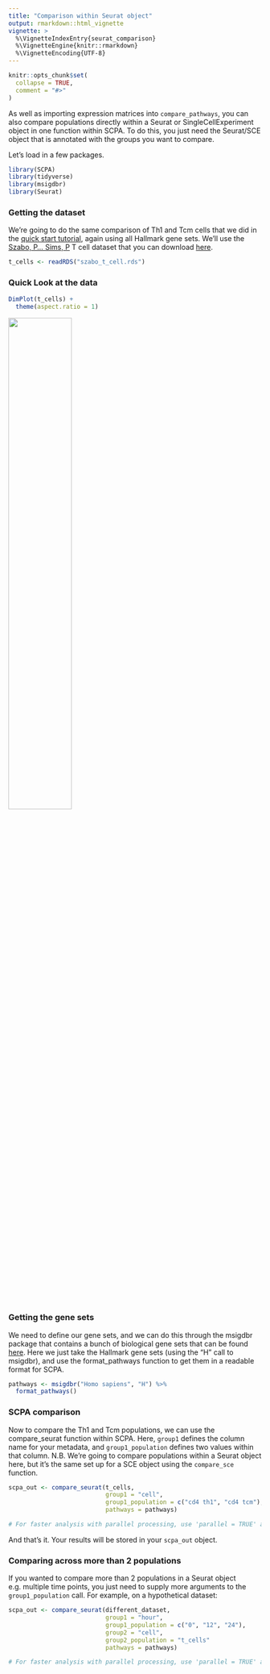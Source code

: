 ```yaml
---
title: "Comparison within Seurat object"
output: rmarkdown::html_vignette
vignette: >
  %\VignetteIndexEntry{seurat_comparison}
  %\VignetteEngine{knitr::rmarkdown}
  %\VignetteEncoding{UTF-8}
---
```


```r
knitr::opts_chunk$set(
  collapse = TRUE,
  comment = "#>"
)
```

As well as importing expression matrices into `compare_pathways`, you can also compare populations directly within a Seurat or SingleCellExperiment object in one function within SCPA. To do this, you just need the Seurat/SCE object that is annotated with the groups you want to compare.

Let's load in a few packages.
```r
library(SCPA)
library(tidyverse)
library(msigdbr)
library(Seurat)
```


### Getting the dataset
We're going to do the same comparison of Th1 and Tcm cells that we did in the [quick start tutorial](https://jackbibby1.github.io/SCPA/articles/quick_start.html), again using all Hallmark gene sets. We'll use the [Szabo, P... Sims, P](https://www.nature.com/articles/s41467-019-12464-3) T cell dataset that you can download [here](https://drive.google.com/file/d/1-HJHfSMw5EBP02ZjTrbX7Pd_5eYGe1Zz/view?usp=sharing).

```r
t_cells <- readRDS("szabo_t_cell.rds")
```

### Quick Look at the data
```r
DimPlot(t_cells) +
  theme(aspect.ratio = 1)
```

![](../man/figures/final_figures/cd4_cell_types.jpg){width=50%}

### Getting the gene sets
We need to define our gene sets, and we can do this through the msigdbr package that contains a bunch of biological gene sets that can be found [here](https://www.gsea-msigdb.org/gsea/msigdb/genesets.jsp). Here we just take the Hallmark gene sets (using the "H" call to msigdbr), and use the format_pathways function to get them in a readable format for SCPA.

```r
pathways <- msigdbr("Homo sapiens", "H") %>%
  format_pathways()
```


### SCPA comparison
Now to compare the Th1 and Tcm populations, we can use the compare_seurat function within SCPA. Here, `group1` defines the column name for your metadata, and `group1_population` defines two values within that column. N.B. We're going to compare populations within a Seurat object here, but it's the same set up for a SCE object using the `compare_sce` function.

```r
scpa_out <- compare_seurat(t_cells,
                           group1 = "cell", 
                           group1_population = c("cd4 th1", "cd4 tcm"),
                           pathways = pathways)

# For faster analysis with parallel processing, use 'parallel = TRUE' and 'cores = x' arguments
```

And that's it. Your results will be stored in your `scpa_out` object.

### Comparing across more than 2 populations
If you wanted to compare more than 2 populations in a Seurat object e.g. multiple time points, you just need to supply more arguments to the `group1_population` call. For example, on a hypothetical dataset:

```r
scpa_out <- compare_seurat(different_dataset,
                           group1 = "hour", 
                           group1_population = c("0", "12", "24"),
                           group2 = "cell",
                           group2_population = "t_cells"
                           pathways = pathways)

# For faster analysis with parallel processing, use 'parallel = TRUE' and 'cores = x' arguments

```




